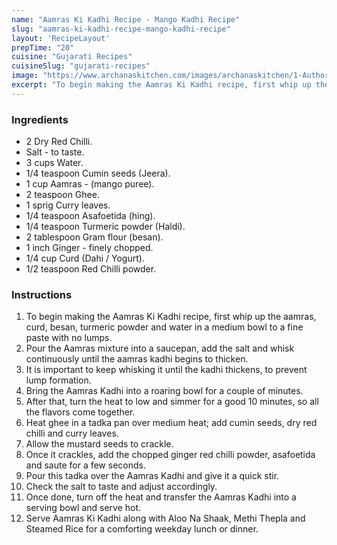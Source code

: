 ---
name: "Aamras Ki Kadhi Recipe - Mango Kadhi Recipe"
slug: "aamras-ki-kadhi-recipe-mango-kadhi-recipe"
layout: 'RecipeLayout'
prepTime: "20"
cuisine: "Gujarati Recipes﻿"
cuisineSlug: "gujarati-recipes"
image: "https://www.archanaskitchen.com/images/archanaskitchen/1-Author/ruby_pathak-yahoo.com/Aamras_Ki_Kadhi.jpg"
excerpt: "To begin making the Aamras Ki Kadhi recipe, first whip up the aamras, curd, besan, turmeric powder and water in a medium bowl to a fine paste with no lumps"
---

### Ingredients

- 2 Dry Red Chilli.
- Salt - to taste.
- 3 cups Water.
- 1/4 teaspoon Cumin seeds (Jeera).
- 1 cup Aamras - (mango puree).
- 2 teaspoon Ghee.
- 1 sprig Curry leaves.
- 1/4 teaspoon Asafoetida (hing).
- 1/4 teaspoon Turmeric powder (Haldi).
- 2 tablespoon Gram flour (besan).
- 1 inch Ginger - finely chopped.
- 1/4 cup Curd (Dahi / Yogurt).
- 1/2 teaspoon Red Chilli powder.

### Instructions

1. To begin making the Aamras Ki Kadhi recipe, first whip up the aamras, curd, besan, turmeric powder and water in a medium bowl to a fine paste with no lumps.
1. Pour the Aamras mixture into a saucepan, add the salt and whisk continuously until the aamras kadhi begins to thicken.
1. It is important to keep whisking it until the kadhi thickens, to prevent lump formation.
1. Bring the Aamras Kadhi into a roaring bowl for a couple of minutes.
1. After that, turn the heat to low and simmer for a good 10 minutes, so all the flavors come together.
1. Heat ghee in a tadka pan over medium heat; add cumin seeds, dry red chilli and curry leaves.
1. Allow the mustard seeds to crackle.
1. Once it crackles, add the chopped ginger red chilli powder, asafoetida and saute for a few seconds.
1. Pour this tadka over the Aamras Kadhi and give it a quick stir.
1. Check the salt to taste and adjust accordingly.
1. Once done, turn off the heat and transfer the Aamras Kadhi into a serving bowl and serve hot.
1. Serve Aamras Ki Kadhi along with Aloo Na Shaak, Methi Thepla and Steamed Rice for a comforting weekday lunch or dinner.
